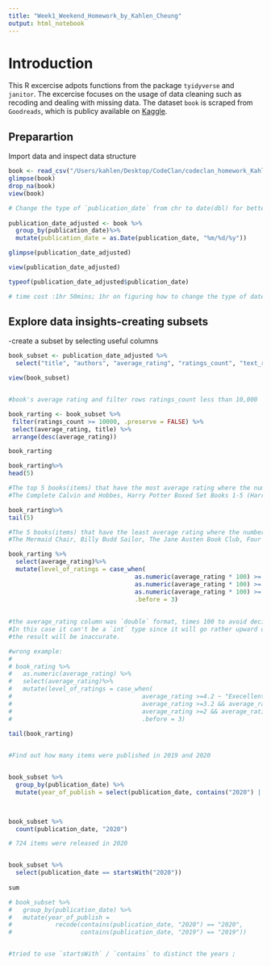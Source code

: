 ```yaml
---
title: "Week1_Weekend_Homework_by_Kahlen_Cheung"
output: html_notebook
---
```


# Introduction

This R excercise adpots functions from the package `tyidyverse` and `janitor`. The excercise focuses on the usage of data cleaning such as recoding and dealing with missing data. The dataset `book` is scraped from `Goodreads`, which is publicy available on [Kaggle](https://www.kaggle.com/jealousleopard/goodreadsbooks).

## Preparartion
Import data and inspect data structure
```r

book <- read_csv("/Users/kahlen/Desktop/CodeClan/codeclan_homework_KahlenCheung/week_01/day_5/data/books.csv")
glimpse(book)
drop_na(book)
view(book)

# Change the type of `publication_date` from chr to date(dbl) for better processing
    
publication_date_adjusted <- book %>% 
  group_by(publication_date)%>% 
  mutate(publication_date = as.Date(publication_date, "%m/%d/%y"))

glimpse(publication_date_adjusted)

view(publication_date_adjusted)

typeof(publication_date_adjusted$publication_date)

# time cost :1hr 50mins; 1hr on figuring how to change the type of date (or change the type of column in a data frame)

```

## Explore data insights-creating subsets
-create a subset by selecting useful columns

```r

book_subset <- publication_date_adjusted %>% 
  select("title", "authors", "average_rating", "ratings_count", "text_reviews_count", "publication_date", "publisher")

view(book_subset)


#book's average rating and filter rows ratings_count less than 10,000 

book_rarting <- book_subset %>% 
 filter(ratings_count >= 10000, .preserve = FALSE) %>%  
 select(average_rating, title) %>% 
 arrange(desc(average_rating))

book_rarting

book_rarting%>% 
head(5)

#The top 5 books(items) that have the most average rating where the number of rating counts are equal to or more than 10,000:
#The Complete Calvin and Hobbes, Harry Potter Boxed Set Books 1-5 (Harry Potter #1-5), It's a Magical World (Calvin and Hobbes #11), Harry Potter Collection (Harry Potter #1-6), Homicidal Psycho Jungle Cat (Calvin and Hobbes #9)

book_rarting%>% 
tail(5)

#The 5 books(items) that have the least average rating where the number of rating counts are equal to or more than 10,000:
#The Mermaid Chair, Billy Budd Sailor, The Jane Austen Book Club, Four Blondes, Lost

```

```r

                                   
book_rarting %>% 
  select(average_rating)%>% 
  mutate(level_of_ratings = case_when(
                                   as.numeric(average_rating * 100) >= 420 ~ "Execellent", 
                                   as.numeric(average_rating * 100) >= 320 ~ "Good",
                                   as.numeric(average_rating * 100) >= 280 ~ "Fair"),
                                   .before = 3)
      
    
#the average_rating column was `double` format, times 100 to avoid decimal calculation and classification. 
#In this case it can't be a `int` type since it will go rather upward or downward that
#the result will be inaccurate.

#wrong example:
# 
# book_rating %>% 
#   as.numeric(average_rating) %>% 
#   select(average_rating)%>% 
#   mutate(level_of_ratings = case_when(
#                                    average_rating >=4.2 ~ "Execellent", 
#                                    average_rating >=3.2 && average_rating <4.2 ~ "Good",
#                                    average_rating >=2 && average_rating <3.2 ~ "Fair"),
#                                    .before = 3)

tail(book_rarting)
                                    
```

```r

#Find out how many items were published in 2019 and 2020


book_subset %>% 
  group_by(publication_date) %>% 
  mutate(year_of_publish = select(publication_date, contains("2020") | select(publication_date)))
                          


book_subset %>% 
  count(publication_date, "2020") 

# 724 items were released in 2020


book_subset %>% 
  select(publication_date == startsWith("2020"))
         
sum

# book_subset %>% 
#   group_by(publication_date) %>% 
#   mutate(year_of_publish = 
#            recode(contains(publication_date, "2020") == "2020",
#                   contains(publication_date, "2019") == "2019"))


#tried to use `startsWith` / `contains` to distinct the years ;



```



